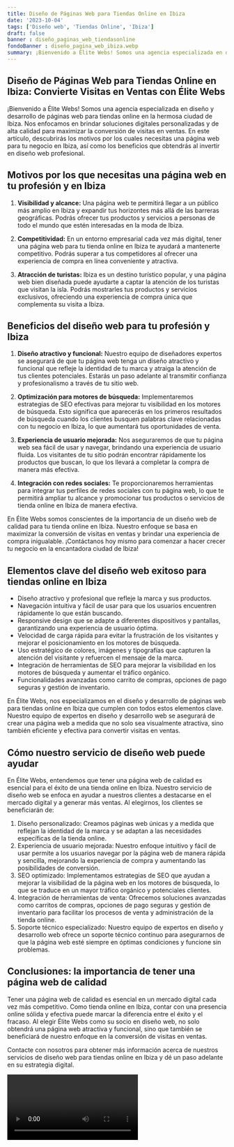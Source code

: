 ```yaml
---
title: Diseño de Páginas Web para Tiendas Online en Ibiza
date: '2023-10-04'
tags: ['Diseño web', 'Tiendas Online', 'Ibiza']
draft: false
banner : diseño_paginas_web_tiendasonline
fondoBanner : diseño_pagina_web_ibiza.webp
summary: ¡Bienvenido a Élite Webs! Somos una agencia especializada en diseño y desarrollo de páginas web para tiendas online en la hermosa ciudad de Ibiza. Nos enfocamos en brindar soluciones digitales personalizadas y de alta calidad para maximizar la conversión de visitas en ventas. En este artículo, descubrirás los motivos por los cuales necesitas una página web para tu negocio en Ibiza, así como los beneficios que obtendrás al invertir en diseño web profesional.
---
```


## Diseño de Páginas Web para Tiendas Online en Ibiza: Convierte Visitas en Ventas con Élite Webs

¡Bienvenido a Élite Webs! Somos una agencia especializada en diseño y desarrollo de páginas web para tiendas online en la hermosa ciudad de Ibiza. Nos enfocamos en brindar soluciones digitales personalizadas y de alta calidad para maximizar la conversión de visitas en ventas. En este artículo, descubrirás los motivos por los cuales necesitas una página web para tu negocio en Ibiza, así como los beneficios que obtendrás al invertir en diseño web profesional.

## Motivos por los que necesitas una página web en tu profesión y en Ibiza

1. **Visibilidad y alcance:** Una página web te permitirá llegar a un público más amplio en Ibiza y expandir tus horizontes más allá de las barreras geográficas. Podrás ofrecer tus productos y servicios a personas de todo el mundo que estén interesadas en la moda de Ibiza.

2. **Competitividad:** En un entorno empresarial cada vez más digital, tener una página web para tu tienda online en Ibiza te ayudará a mantenerte competitivo. Podrás superar a tus competidores al ofrecer una experiencia de compra en línea conveniente y atractiva.

3. **Atracción de turistas:** Ibiza es un destino turístico popular, y una página web bien diseñada puede ayudarte a captar la atención de los turistas que visitan la isla. Podrás mostrarles tus productos y servicios exclusivos, ofreciendo una experiencia de compra única que complementa su visita a Ibiza.

## Beneficios del diseño web para tu profesión y Ibiza

1. **Diseño atractivo y funcional:** Nuestro equipo de diseñadores expertos se asegurará de que tu página web tenga un diseño atractivo y funcional que refleje la identidad de tu marca y atraiga la atención de tus clientes potenciales. Estarás un paso adelante al transmitir confianza y profesionalismo a través de tu sitio web.

2. **Optimización para motores de búsqueda:** Implementaremos estrategias de SEO efectivas para mejorar tu visibilidad en los motores de búsqueda. Esto significa que aparecerás en los primeros resultados de búsqueda cuando los clientes busquen palabras clave relacionadas con tu negocio en Ibiza, lo que aumentará tus oportunidades de venta.

3. **Experiencia de usuario mejorada:** Nos aseguraremos de que tu página web sea fácil de usar y navegar, brindando una experiencia de usuario fluida. Los visitantes de tu sitio podrán encontrar rápidamente los productos que buscan, lo que los llevará a completar la compra de manera más efectiva.

4. **Integración con redes sociales:** Te proporcionaremos herramientas para integrar tus perfiles de redes sociales con tu página web, lo que te permitirá ampliar tu alcance y promocionar tus productos o servicios de tienda online en Ibiza de manera efectiva.

En Élite Webs somos conscientes de la importancia de un diseño web de calidad para tu tienda online en Ibiza. Nuestro enfoque se basa en maximizar la conversión de visitas en ventas y brindar una experiencia de compra inigualable. ¡Contáctanos hoy mismo para comenzar a hacer crecer tu negocio en la encantadora ciudad de Ibiza!

<GifSeo />

<Cta />

## Elementos clave del diseño web exitoso para tiendas online en Ibiza

- Diseño atractivo y profesional que refleje la marca y sus productos.
- Navegación intuitiva y fácil de usar para que los usuarios encuentren rápidamente lo que están buscando.
- Responsive design que se adapte a diferentes dispositivos y pantallas, garantizando una experiencia de usuario óptima.
- Velocidad de carga rápida para evitar la frustración de los visitantes y mejorar el posicionamiento en los motores de búsqueda.
- Uso estratégico de colores, imágenes y tipografías que capturen la atención del visitante y refuercen el mensaje de la marca.
- Integración de herramientas de SEO para mejorar la visibilidad en los motores de búsqueda y aumentar el tráfico orgánico.
- Funcionalidades avanzadas como carrito de compras, opciones de pago seguras y gestión de inventario.

En Élite Webs, nos especializamos en el diseño y desarrollo de páginas web para tiendas online en Ibiza que cumplen con todos estos elementos clave. Nuestro equipo de expertos en diseño y desarrollo web se asegurará de crear una página web a medida que no solo sea visualmente atractiva, sino también eficiente y efectiva para convertir visitas en ventas.

## Cómo nuestro servicio de diseño web puede ayudar

En Élite Webs, entendemos que tener una página web de calidad es esencial para el éxito de una tienda online en Ibiza. Nuestro servicio de diseño web se enfoca en ayudar a nuestros clientes a destacarse en el mercado digital y a generar más ventas. Al elegirnos, los clientes se beneficiarán de:

1. Diseño personalizado: Creamos páginas web únicas y a medida que reflejan la identidad de la marca y se adaptan a las necesidades específicas de la tienda online.
2. Experiencia de usuario mejorada: Nuestro enfoque intuitivo y fácil de usar permite a los usuarios navegar por la página web de manera rápida y sencilla, mejorando la experiencia de compra y aumentando las posibilidades de conversión.
3. SEO optimizado: Implementamos estrategias de SEO que ayudan a mejorar la visibilidad de la página web en los motores de búsqueda, lo que se traduce en un mayor tráfico orgánico y potenciales clientes.
4. Integración de herramientas de venta: Ofrecemos soluciones avanzadas como carritos de compras, opciones de pago seguras y gestión de inventario para facilitar los procesos de venta y administración de la tienda online.
5. Soporte técnico especializado: Nuestro equipo de expertos en diseño y desarrollo web ofrece un soporte técnico continuo para asegurarnos de que la página web esté siempre en óptimas condiciones y funcione sin problemas.

## Conclusiones: la importancia de tener una página web de calidad

Tener una página web de calidad es esencial en un mercado digital cada vez más competitivo. Como tienda online en Ibiza, contar con una presencia online sólida y efectiva puede marcar la diferencia entre el éxito y el fracaso. Al elegir Élite Webs como su socio en diseño web, no solo obtendrá una página web atractiva y funcional, sino que también se beneficiará de nuestro enfoque en la conversión de visitas en ventas.

Contacte con nosotros para obtener más información acerca de nuestros servicios de diseño web para tiendas online en Ibiza y dé un paso adelante en su estrategia digital.

<Video />

<CtaBot job='Tiendas Online' city='Ibiza'/>

<Gmaps query='Ibiza+españa+maps' />